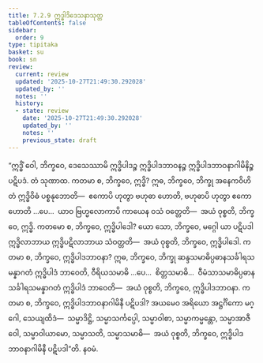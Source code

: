 ```yaml
---
title: 7.2.9 ဣဒ္ဓါဒိဒေသနာသုတ္တ
tableOfContents: false
sidebar:
  order: 9
type: tipitaka
basket: su
book: sn
review:
  current: review
  updated: '2025-10-27T21:49:30.292028'
  updated_by: ''
  notes: ''
  history:
  - state: review
    date: '2025-10-27T21:49:30.292028'
    updated_by: ''
    notes: ''
    previous_state: draft
---
```



<ReviewStatus review={frontmatter.review} showDetails={true} />

<HypothesisAnnotation frontmatter={frontmatter} />

<DynamicBreadcrumb />

<Division number="831" book="sn" e="ch" v="18" p="407">

<Paragraph number="1434" book="sn">
“ဣဒ္ဓိံ ဝေါ, ဘိက္ခဝေ, ဒေသေဿာမိ ဣဒ္ဓိပါဒဉ္စ ဣဒ္ဓိပါဒဘာဝနဉ္စ ဣဒ္ဓိပါဒဘာဝနာဂါမိနိဉ္စ ပဋိပဒံ. တံ သုဏာထ.
</Paragraph>

<Paragraph number="1435" book="sn">
ကတမာ စ, ဘိက္ခဝေ, ဣဒ္ဓိ? ဣဓ, ဘိက္ခဝေ, ဘိက္ခု အနေကဝိဟိတံ ဣဒ္ဓိဝိဓံ ပစ္စနုဘောတိ—  ဧကောပိ ဟုတွာ ဗဟုဓာ ဟောတိ, ဗဟုဓာပိ ဟုတွာ ဧကော ဟောတိ …ပေ…  ယာဝ ဗြဟ္မလောကာပိ ကာယေန ဝသံ ဝတ္တေတိ—  အယံ ဝုစ္စတိ, ဘိက္ခဝေ, ဣဒ္ဓိ.
</Paragraph>

<Paragraph number="1436" book="sn">
ကတမော စ, ဘိက္ခဝေ, ဣဒ္ဓိပါဒေါ? ယော သော, ဘိက္ခဝေ, မဂ္ဂေါ ယာ ပဋိပဒါ ဣဒ္ဓိလာဘာယ ဣဒ္ဓိပဋိလာဘာယ သံဝတ္တတိ—  အယံ ဝုစ္စတိ, ဘိက္ခဝေ, ဣဒ္ဓိပါဒေါ.
</Paragraph>

<Paragraph number="1437" book="sn">
ကတမာ စ, ဘိက္ခဝေ, ဣဒ္ဓိပါဒဘာဝနာ? ဣဓ, ဘိက္ခဝေ, ဘိက္ခု ဆန္ဒသမာဓိပ္ပဓာနသင်္ခါရသမန္နာဂတံ ဣဒ္ဓိပါဒံ ဘာဝေတိ, ဝီရိယသမာဓိ …ပေ…  စိတ္တသမာဓိ…  ဝီမံသာသမာဓိပ္ပဓာနသင်္ခါရသမန္နာဂတံ ဣဒ္ဓိပါဒံ ဘာဝေတိ—  အယံ ဝုစ္စတိ, ဘိက္ခဝေ, ဣဒ္ဓိပါဒဘာဝနာ.
</Paragraph>

<Paragraph number="1438" book="sn">
ကတမာ စ, ဘိက္ခဝေ, ဣဒ္ဓိပါဒဘာဝနာဂါမိနီ ပဋိပဒါ? အယမေဝ အရိယော အဋ္ဌင်္ဂိကော မဂ္ဂေါ, သေယျထိဒံ—  သမ္မာဒိဋ္ဌိ, သမ္မာသင်္ကပ္ပေါ, သမ္မာဝါစာ, သမ္မာကမ္မန္တော, သမ္မာအာဇီဝေါ, သမ္မာဝါယာမော, သမ္မာသတိ, သမ္မာသမာဓိ—  အယံ ဝုစ္စတိ, ဘိက္ခဝေ, ဣဒ္ဓိပါဒဘာဝနာဂါမိနီ ပဋိပဒါ”တိ.

</Paragraph>
</Division>

<Paragraph number="1439" type="center" book="sn">
နဝမံ.
</Paragraph>